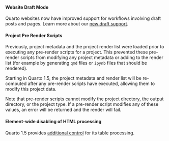 #### Website Draft Mode

Quarto websites now have improved support for workflows involving draft posts and pages. Learn more about our [new draft support](/docs/prerelease/1.5/website-drafts.qmd).

#### Project Pre Render Scripts

Previously, project metadata and the project render list were loaded prior to executing any pre-render scripts for a project. This prevented these pre-render scripts from modifying any project metadata or adding to the render list (for example by generating `qmd` files or `ipynb` files that should be rendered).

Starting in Quarto 1.5, the project metadata and render list will be re-computed after any pre-render scripts have executed, allowing them to modify this project data.

Note that pre-render scripts cannot modify the project directory, the output directory, or the project type. If a pre-render script modifies any of these values, an error will be returned and the render will fail.

#### Element-wide disabling of HTML processing

Quarto 1.5 provides [additional control](/docs/prerelease/1.5/lua-table-processing.qmd) for its table processing.

